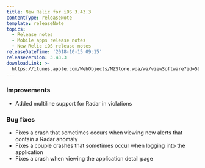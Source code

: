 ```yaml
---
title: New Relic for iOS 3.43.3
contentType: releaseNote
template: releaseNote
topics:
  - Release notes
  - Mobile apps release notes
  - New Relic iOS release notes
releaseDateTime: '2018-10-15 09:15'
releaseVersion: 3.43.3
downloadLink: >-
  https://itunes.apple.com/WebObjects/MZStore.woa/wa/viewSoftware?id=594038638&mt=8
---
```


### Improvements

* Added multiline support for Radar in violations

### Bug fixes

* Fixes a crash that sometimes occurs when viewing new alerts that contain a Radar anomaly
* Fixes a couple crashes that sometimes occur when logging into the application
* Fixes a crash when viewing the application detail page
